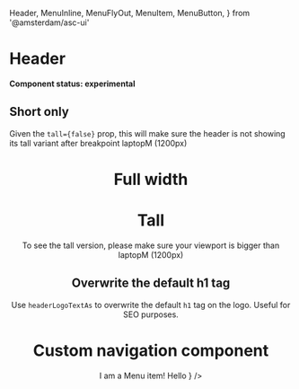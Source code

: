   Header,
  MenuInline,
  MenuFlyOut,
  MenuItem,
  MenuButton,
} from '@amsterdam/asc-ui'

<Meta title="UI/Header" component={Header} />

# Header

**Component status: experimental**

## Short only

Given the `tall={false}` prop, this will make sure the header is not showing its tall variant after breakpoint laptopM (1200px)

<Canvas>
  <Story name="Short only">
    <Fragment>
      <Header tall={false} title="Some title" fullWidth={false} />
    </Fragment>
  </Story>
</Canvas>

# Full width

<Canvas>
  <Story name="Full width">
    <Fragment>
      <Header tall={false} title="Some title" fullWidth />
    </Fragment>
  </Story>
</Canvas>

# Tall

To see the tall version, please make sure your viewport is bigger than laptopM (1200px)

<Canvas>
  <Story name="Tall">
    <Fragment>
      <Header tall title="Some title" fullWidth={false} />
    </Fragment>
  </Story>
</Canvas>

## Overwrite the default h1 tag

Use `headerLogoTextAs` to overwrite the default `h1` tag on the logo. Useful for SEO purposes.

<Canvas>
  <Story name="Overwrite the default h1 tag">
    <Fragment>
      <Header headerLogoTextAs="div" tall={false} title="Some title" />
    </Fragment>
  </Story>
</Canvas>

# Custom navigation component

<Canvas>
  <Story name="Custom navigation component">
    <Fragment>
      <Header
        tall
        title="Some title"
        navigation={
          <MenuInline>
            <MenuItem>
              <MenuButton forwardedAs="a" href="/" active>
                I am a Menu item!
              </MenuButton>
            </MenuItem>
            <MenuFlyOut label="I'm a Menu item with children!">
              <MenuItem>
                <MenuButton forwardedAs="a" href="/" active>
                  Hello
                </MenuButton>
              </MenuItem>
            </MenuFlyOut>
          </MenuInline>
        }
      />
    </Fragment>
  </Story>
</Canvas>
